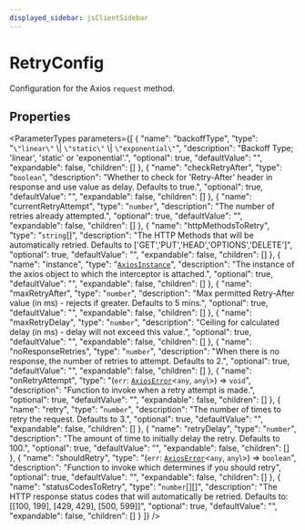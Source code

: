 ```yaml
---
displayed_sidebar: jsClientSidebar
---
```



# RetryConfig

Configuration for the Axios `request` method.

## Properties

<ParameterTypes parameters={[
  {
    "name": "backoffType",
    "type": "``\"linear\"`` \\| ``\"static\"`` \\| ``\"exponential\"``",
    "description": "Backoff Type; 'linear', 'static' or 'exponential'.",
    "optional": true,
    "defaultValue": "",
    "expandable": false,
    "children": []
  },
  {
    "name": "checkRetryAfter",
    "type": "`boolean`",
    "description": "Whether to check for 'Retry-After' header in response and use value as delay. Defaults to true.",
    "optional": true,
    "defaultValue": "",
    "expandable": false,
    "children": []
  },
  {
    "name": "currentRetryAttempt",
    "type": "`number`",
    "description": "The number of retries already attempted.",
    "optional": true,
    "defaultValue": "",
    "expandable": false,
    "children": []
  },
  {
    "name": "httpMethodsToRetry",
    "type": "`string`[]",
    "description": "The HTTP Methods that will be automatically retried. Defaults to ['GET','PUT','HEAD','OPTIONS','DELETE']",
    "optional": true,
    "defaultValue": "",
    "expandable": false,
    "children": []
  },
  {
    "name": "instance",
    "type": "[`AxiosInstance`](internal.AxiosInstance.mdx)",
    "description": "The instance of the axios object to which the interceptor is attached.",
    "optional": true,
    "defaultValue": "",
    "expandable": false,
    "children": []
  },
  {
    "name": "maxRetryAfter",
    "type": "`number`",
    "description": "Max permitted Retry-After value (in ms) - rejects if greater. Defaults to 5 mins.",
    "optional": true,
    "defaultValue": "",
    "expandable": false,
    "children": []
  },
  {
    "name": "maxRetryDelay",
    "type": "`number`",
    "description": "Ceiling for calculated delay (in ms) - delay will not exceed this value.",
    "optional": true,
    "defaultValue": "",
    "expandable": false,
    "children": []
  },
  {
    "name": "noResponseRetries",
    "type": "`number`",
    "description": "When there is no response, the number of retries to attempt. Defaults to 2.",
    "optional": true,
    "defaultValue": "",
    "expandable": false,
    "children": []
  },
  {
    "name": "onRetryAttempt",
    "type": "(`err`: [`AxiosError`](internal.AxiosError.mdx)<`any`, `any`\\>) => `void`",
    "description": "Function to invoke when a retry attempt is made.",
    "optional": true,
    "defaultValue": "",
    "expandable": false,
    "children": []
  },
  {
    "name": "retry",
    "type": "`number`",
    "description": "The number of times to retry the request. Defaults to 3.",
    "optional": true,
    "defaultValue": "",
    "expandable": false,
    "children": []
  },
  {
    "name": "retryDelay",
    "type": "`number`",
    "description": "The amount of time to initially delay the retry. Defaults to 100.",
    "optional": true,
    "defaultValue": "",
    "expandable": false,
    "children": []
  },
  {
    "name": "shouldRetry",
    "type": "(`err`: [`AxiosError`](internal.AxiosError.mdx)<`any`, `any`\\>) => `boolean`",
    "description": "Function to invoke which determines if you should retry",
    "optional": true,
    "defaultValue": "",
    "expandable": false,
    "children": []
  },
  {
    "name": "statusCodesToRetry",
    "type": "`number`[][]",
    "description": "The HTTP response status codes that will automatically be retried. Defaults to: [[100, 199], [429, 429], [500, 599]]",
    "optional": true,
    "defaultValue": "",
    "expandable": false,
    "children": []
  }
]} />
